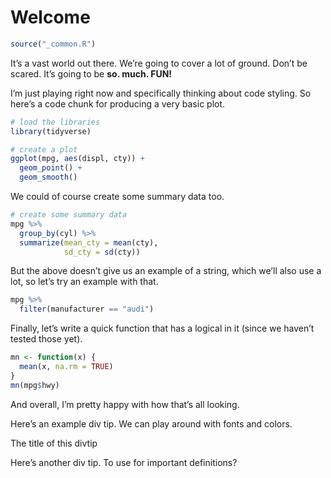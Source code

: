 # Welcome

```r
source("_common.R")
```

It's a vast world out there. We're going to cover a lot of ground. Don't be scared. It's going to be **so. much. FUN!**

I'm just playing right now and specifically thinking about code styling. So here's a code chunk for producing a very basic plot.

```r
# load the libraries
library(tidyverse)

# create a plot
ggplot(mpg, aes(displ, cty)) +
  geom_point() +
  geom_smooth() 
```

We could of course create some summary data too.

```r
# create some summary data
mpg %>% 
  group_by(cyl) %>% 
  summarize(mean_cty = mean(cty),
            sd_cty = sd(cty))
```

But the above doesn't give us an example of a string, which we'll also use a lot, so let's try an example with that.

```r
mpg %>% 
  filter(manufacturer == "audi")
```

Finally, let's write a quick function that has a logical in it (since we haven't tested those yet).

```r
mn <- function(x) {
  mean(x, na.rm = TRUE)
}
mn(mpg$hwy)
```

And overall, I'm pretty happy with how that's all looking.

:::lightbulb
Here's an example div tip. We can play around with fonts and colors. 
:::

:::dictionary

:::title
The title of this divtip
:::

Here's another div tip. To use for important definitions? 
:::
